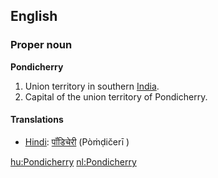 ==English==
===Proper noun===
'''Pondicherry'''

#Union territory in southern [[India]].
#Capital of the union territory of Pondicherry.

====Translations====
*[[Hindi]]: [[पॉंडिचेरी]] (Pòṁḍičerī	)

[[hu:Pondicherry]]
[[nl:Pondicherry]]
